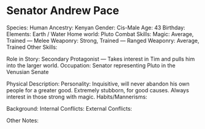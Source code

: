 # Senator Andrew Pace

Species: Human
Ancestry: Kenyan
Gender: Cis-Male
Age: 43
Birthday:
Elements: Earth / Water
Home world: Pluto
Combat Skills: Magic: Average, Trained — Melee Weaponry: Strong, Trained — Ranged Weaponry: Average, Trained
Other Skills:

Role in Story: Secondary Protagonist — Takes interest in Tim and pulls him into the larger world.
Occupation: Senator representing Pluto in the Venusian Senate

Physical Description:
Personality: Inquisitive, will never abandon his own people for a greater good. Extremely stubborn, for good causes. Always interest in those strong with magic.
Habits/Mannerisms:

Background:
Internal Conflicts:
External Conflicts:

Other Notes:
